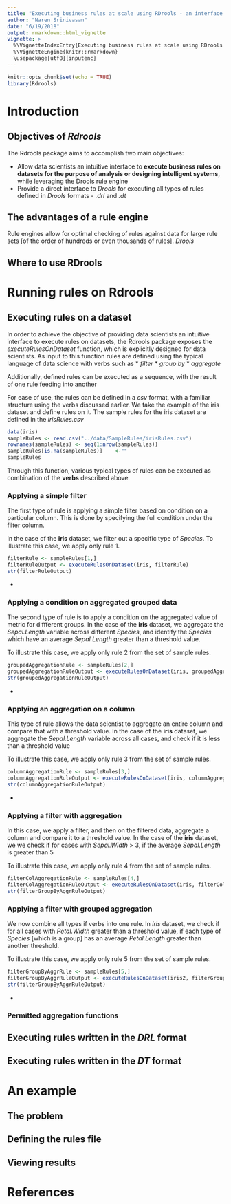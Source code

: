 ```yaml
---
title: "Executing business rules at scale using RDrools - an interface to Drools"
author: "Naren Srinivasan"
date: "6/19/2018"
output: rmarkdown::html_vignette
vignette: >
  %\VignetteIndexEntry{Executing business rules at scale using RDrools - an interface to Drools}
  %\VignetteEngine{knitr::rmarkdown}
  \usepackage[utf8]{inputenc}
---
```


```r
knitr::opts_chunk$set(echo = TRUE)
library(Rdrools)
```

# Introduction

## Objectives of *Rdrools*

The Rdrools package aims to accomplish two main objectives:

* Allow data scientists an intuitive interface to **execute business rules on datasets for the purpose of analysis or designing intelligent systems**, while leveraging the Drools rule engine
* Provide a direct interface to *Drools* for executing all types of rules defined in *Drools* formats - *.drl* and *.dt*

## The advantages of a rule engine

Rule engines allow for optimal checking of rules against data for large rule sets [of the order of hundreds or even thousands of rules]. *Drools*

## Where to use RDrools

# Running rules on **Rdrools**

## Executing rules on a dataset

In order to achieve the objective of providing data scientists an intuitive interface to execute rules on datasets, the Rdrools package exposes the *executeRulesOnDataset* function, which is explicitly designed for data scientists. As input to this function rules are defined using the typical language of data science with verbs such as
* *filter*
* *group by*
* *aggregate*

Additionally, defined rules can be executed as a sequence, with the result of one rule feeding into another

For ease of use, the rules can be defined in a *csv* format, with a familiar structure using the verbs discussed earlier. We take the example of the iris dataset and define rules on it. The sample rules for the iris dataset are defined in the *irisRules.csv*

```r
data(iris)
sampleRules <- read.csv("../data/SampleRules/irisRules.csv")
rownames(sampleRules) <- seq(1:nrow(sampleRules))
sampleRules[is.na(sampleRules)]    <-""
sampleRules
```

Through this function, various typical types of rules can be executed as combination of the **verbs** described above.

### Applying a simple filter

The first type of rule is applying a simple filter based on condition on a particular column. This is done by specifying the full condition under the filter column.

In the case of the **iris** dataset, we filter out a specific type of *Species*. To illustrate this case, we apply only rule 1.

```r
filterRule <- sampleRules[1,]
filterRuleOutput <- executeRulesOnDataset(iris, filterRule)
str(filterRuleOutput)
```
* <Explanation of output format>

### Applying a condition on aggregated grouped data

The second type of rule is to apply a condition on the aggregated value of metric for diffferent groups. In the case of the **iris** dataset, we aggregate the *Sepal.Length* variable across different *Species*, and identify the *Species* which have an average *Sepal.Length* greater than a threshold value. 

To illustrate this case, we apply only rule 2 from the set of sample rules.

```r
groupedAggregationRule <- sampleRules[2,]
groupedAggregationRuleOutput <- executeRulesOnDataset(iris, groupedAggregationRule)
str(groupedAggregationRuleOutput)
```
* <Explanation of output format>

### Applying an aggregation on a column

This type of rule allows the data scientist to aggregate an entire column and compare that with a threshold value.
In the case of the **iris** dataset, we aggregate the *Sepal.Length* variable across all cases, and check if it is less than a threshold value

To illustrate this case, we apply only rule 3 from the set of sample rules.


```r
columnAggregationRule <- sampleRules[3,]
columnAggregationRuleOutput <- executeRulesOnDataset(iris, columnAggregationRule)
str(columnAggregationRuleOutput)
```
* <Explanation of output format>

### Applying a filter with aggregation

In this case, we apply a filter, and then on the filtered data, aggregate a column and compare it to a threshold value. In the case of the **iris** dataset, we we check if for cases with *Sepal.Width* > 3, if the average *Sepal.Length* is greater than 5

To illustrate this case, we apply only rule 4 from the set of sample rules.

```r
filterColAggregationRule <- sampleRules[4,]
filterColAggregationRuleOutput <- executeRulesOnDataset(iris, filterColAggregationRule)
str(filterGroupByAggrRuleOutput)
```

### Applying a filter with grouped aggregation

We now combine all types if verbs into one rule. In *iris* dataset, we check if for all cases with *Petal.Width* greater than a threshold value, if each type of *Species* [which is a group] has an average *Petal.Length* greater than another threshold.

To illustrate this case, we apply only rule 5 from the set of sample rules.

```r
filterGroupByAggrRule <- sampleRules[5,]
filterGroupByAggrRuleOutput <- executeRulesOnDataset(iris2, filterGroupByAggrRule)
str(filterGroupByAggrRuleOutput)
```
* <Explanation of output format>

### Permitted aggregation functions


## Executing rules written in the *DRL* format

## Executing rules written in the *DT* format


# An example

## The problem

## Defining the rules file

## Viewing results

# References